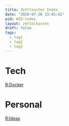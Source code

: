 ```yaml
---
title: Zettlkasten Index
date: "2020-07-28 13:45:42"
wid: WID:index
layout: zettelkasten
draft: false
tags:
  - tag1
  - tag2
  - tag3
---
```


Tech
====

[R:Docker](WID:20200710073759-docker)

Personal
========

[R:Ideas](WID:20200710152803-ideas)

